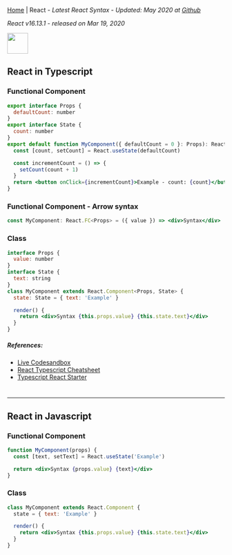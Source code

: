 
[Home](/) | React - _Latest React Syntax - Updated: May 2020 at [Github](https://github.com/ngduc/syntax.codes)_

_React v16.13.1 - released on Mar 19, 2020_

<img src="https://upload.wikimedia.org/wikipedia/commons/thumb/a/a7/React-icon.svg/1024px-React-icon.svg.png" height="48" />

## React in Typescript

### Functional Component

```.jsx
export interface Props {
  defaultCount: number
}
export interface State {
  count: number
}
export default function MyComponent({ defaultCount = 0 }: Props): React.ReactNode {
  const [count, setCount] = React.useState(defaultCount)

  const incrementCount = () => {
    setCount(count + 1)
  }
  return <button onClick={incrementCount}>Example - count: {count}</button>
}
```

### Functional Component - Arrow syntax

```.jsx
const MyComponent: React.FC<Props> = ({ value }) => <div>Syntax</div>
```

### Class

```.jsx
interface Props {
  value: number
}
interface State {
  text: string
}
class MyComponent extends React.Component<Props, State> {
  state: State = { text: 'Example' }

  render() {
    return <div>Syntax {this.props.value} {this.state.text}</div>
  }
}
```

##### References:
- [Live Codesandbox](https://codesandbox.io/s/react-typescript-estfk?file=/src/MyCounter.tsx)
- [React Typescript Cheatsheet](https://github.com/typescript-cheatsheets/react-typescript-cheatsheet)
- [Typescript React Starter](https://github.com/microsoft/TypeScript-React-Starter)

#
---------------

## React in Javascript

### Functional Component

```.jsx
function MyComponent(props) {
  const [text, setText] = React.useState('Example')

  return <div>Syntax {props.value} {text}</div> 
}
```

### Class

```.jsx
class MyComponent extends React.Component {
  state = { text: 'Example' }

  render() {
    return <div>Syntax {this.props.value} {this.state.text}</div>
  }
}
```
